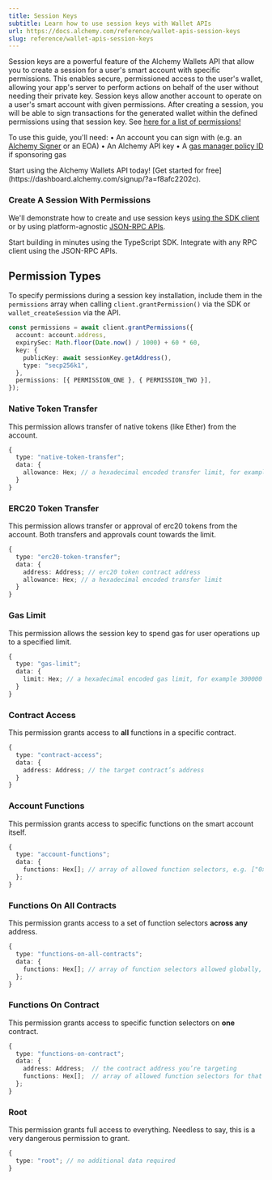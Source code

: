 ```yaml
---
title: Session Keys
subtitle: Learn how to use session keys with Wallet APIs
url: https://docs.alchemy.com/reference/wallet-apis-session-keys
slug: reference/wallet-apis-session-keys
---
```


Session keys are a powerful feature of the Alchemy Wallets API that allow you to create a session for a user's smart account with specific permissions. This enables secure, permissioned access to the user's wallet, allowing your app's server to perform actions on behalf of the user without needing their private key. Session keys allow another account to operate on a user's smart account with given permissions. After creating a session, you will be able to sign transactions for the generated wallet within the defined permissions using that session key. See [here for a list of permissions!](#permission-types)

To use this guide, you'll need:
• An account you can sign with (e.g. an [Alchemy Signer](docs/wallets/signer/what-is-a-signer#alchemy-signer) or an EOA)
• An Alchemy API key
• A [gas manager policy ID](/docs/wallets/react/sponsor-gas) if sponsoring gas

<Tip title="Don't have an API key?" icon="star">
  Start using the Alchemy Wallets API today! [Get started for
  free](https://dashboard.alchemy.com/signup/?a=f8afc2202c).
</Tip>

### Create A Session With Permissions

We'll demonstrate how to create and use session keys [using the SDK client](/reference/wallet-apis-session-keys/sdk) or by using platform-agnostic [JSON-RPC APIs](/reference/wallet-apis-session-keys/api).

<CardGroup cols={2}>
  <Card
    title="Use the SDK"
    href="/reference/wallet-apis-session-keys/sdk"
    icon="code"
  >
    Start building in minutes using the TypeScript SDK.
  </Card>
  <Card
    title="Use the JSON-RPC API"
    href="/reference/wallet-apis-session-keys/api"
    icon="network-wired"
  >
    Integrate with any RPC client using the JSON-RPC APIs.
  </Card>
</CardGroup>

## Permission Types

To specify permissions during a session key installation, include them in the `permissions` array when calling `client.grantPermission()` via the SDK or `wallet_createSession` via the API.

```ts
const permissions = await client.grantPermissions({
  account: account.address,
  expirySec: Math.floor(Date.now() / 1000) + 60 * 60,
  key: {
    publicKey: await sessionKey.getAddress(),
    type: "secp256k1",
  },
  permissions: [{ PERMISSION_ONE }, { PERMISSION_TWO }],
});
```

### Native Token Transfer

This permission allows transfer of native tokens (like Ether) from the account.

```ts
{
  type: "native-token-transfer";
  data: {
    allowance: Hex; // a hexadecimal encoded transfer limit, for example, 1 ETH would be 0xde0b6b3a7640000 (1e18 in hex)
  }
}
```

### ERC20 Token Transfer

This permission allows transfer or approval of erc20 tokens from the account. Both transfers and approvals count towards the limit.

```ts
{
  type: "erc20-token-transfer";
  data: {
    address: Address; // erc20 token contract address
    allowance: Hex; // a hexadecimal encoded transfer limit
  }
}
```

### Gas Limit

This permission allows the session key to spend gas for user operations up to a specified limit.

```ts
{
  type: "gas-limit";
  data: {
    limit: Hex; // a hexadecimal encoded gas limit, for example 300000 gas would be 0x493e0
  }
}
```

### Contract Access

This permission grants access to **all** functions in a specific contract.

```ts
{
  type: "contract-access";
  data: {
    address: Address; // the target contract’s address
  }
}
```

### Account Functions

This permission grants access to specific functions on the smart account itself.

```ts
{
  type: "account-functions";
  data: {
    functions: Hex[]; // array of allowed function selectors, e.g. ["0xabcdef01", "0x12345678"]
  };
}
```

### Functions On All Contracts

This permission grants access to a set of function selectors **across any** address.

```ts
{
  type: "functions-on-all-contracts";
  data: {
    functions: Hex[]; // array of function selectors allowed globally, e.g. ["0xddf252ad"]
  };
}
```

### Functions On Contract

This permission grants access to specific function selectors on **one** contract.

```ts
{
  type: "functions-on-contract";
  data: {
    address: Address;  // the contract address you’re targeting
    functions: Hex[];  // array of allowed function selectors for that contract, e.g. ["0xddf252ad"]
  };
}
```

### Root

This permission grants full access to everything. Needless to say, this is a very dangerous permission to grant.

```ts
{
  type: "root"; // no additional data required
}
```
